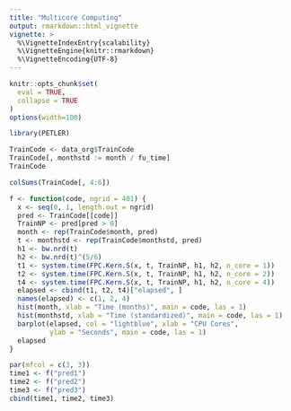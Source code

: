 ```yaml
---
title: "Multicore Computing"
output: rmarkdown::html_vignette
vignette: >
  %\VignetteIndexEntry{scalability}
  %\VignetteEngine{knitr::rmarkdown}
  %\VignetteEncoding{UTF-8}
---
```


```r
knitr::opts_chunk$set(
  eval = TRUE,
  collapse = TRUE
)
options(width=100)
```

```r
library(PETLER)
```

```r
TrainCode <- data_org$TrainCode
TrainCode[, monthstd := month / fu_time]  
TrainCode
```

```r
colSums(TrainCode[, 4:6])
```

```r
f <- function(code, ngrid = 401) {
  x <- seq(0, 1, length.out = ngrid)  
  pred <- TrainCode[[code]]
  TrainNP <- pred[pred > 0] 
  month <- rep(TrainCode$month, pred)
  t <- monthstd <- rep(TrainCode$monthstd, pred)
  h1 <- bw.nrd(t)
  h2 <- bw.nrd(t)^(5/6)  
  t1 <- system.time(FPC.Kern.S(x, t, TrainNP, h1, h2, n_core = 1))
  t2 <- system.time(FPC.Kern.S(x, t, TrainNP, h1, h2, n_core = 2)) 
  t4 <- system.time(FPC.Kern.S(x, t, TrainNP, h1, h2, n_core = 4)) 
  elapsed <- cbind(t1, t2, t4)["elapsed", ]
  names(elapsed) <- c(1, 2, 4)
  hist(month, xlab = "Time (months)", main = code, las = 1)
  hist(monthstd, xlab = "Time (standardized)", main = code, las = 1)  
  barplot(elapsed, col = "lightblue", xlab = "CPU Cores", 
          ylab = "Seconds", main = code, las = 1)  
  elapsed
}
```

```r
par(mfcol = c(3, 3))
time1 <- f("pred1")
time2 <- f("pred2")
time3 <- f("pred3")
cbind(time1, time2, time3)
```
